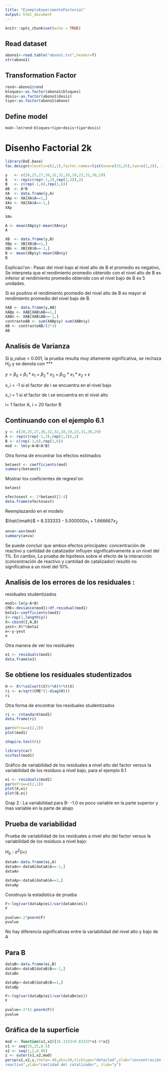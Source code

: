 ```yaml
---
title: "EjemploExperimentoFactorial"
output: html_document
---
```


```r
knitr::opts_chunk$set(echo = TRUE)
```

## Read dataset
```r
abono1<-read.table("abono1.txt",header=T)
str(abono1)
```

## Transformation Factor
```r
rend<-abono1$rend
bloques<-as.factor(abono1$bloques)
dosis<-as.factor(abono1$dosis)
tipo<-as.factor(abono1$abono)
```


## Define model
```r
mod<-lm(rend~bloques+tipo+dosis+tipo*dosis)
```


# Disenho Factorial 2k

```r
library(DoE.base)
fac.design(nlevels=c(2,2),factor.names=list(one=c(15,25),two=c(1,2)), replications=3)
```
```r
y   <- c(28,25,27,36,32,32,18,19,23,31,30,29)
A   <- rep(c(rep(-1,3),rep(1,3)),2)
B   <- c(rep(-1,6),rep(1,6))
AB  <- A*B
XA  <- data.frame(y,A)
XAp <- XA[XA$A==1,]
XAn <- XA[XA$A==-1,]
XAp
```

```r
XAn
```

```r
A <- mean(XAp$y)-mean(XAn$y) 
A
```
```r
XB  <- data.frame(y,B)
XBp <- XB[XB$B==1,]
XBn <- XB[XB$B==-1,]
B <- mean(XBp$y)-mean(XBn$y)
B
```
Explicaci\'on : Pasar del nivel bajo al nivel alto de B el promedio es negativo, Se interpreta que el rendimiento promedio obtenido con el nivel alto de B es inferior al rendimiento promedio obtenido con el nivel bajo de B es 5 unidades. 

Si es positivo el rendimiento promedio del nivel alto de B es mayor al rendimiento promedio del nivel bajo de B.

```r
XAB <- data.frame(y,AB)
XABp <- XAB[XAB$AB==1,]
XABn <- XAB[XAB$AB==-1,]
contrasteAB <- sum(XABp$y)-sum(XABn$y) 
AB <- contrasteAB/(2*3)
AB
```

## Analisis de Varianza

Si p_value < 0.001, la prueba resulta muy altamente significativa, se rechaza $H_{0}$ y se denota con ***

$y=\beta_{0} + \beta_{1}*x_{1} + \beta_{2}*x_{2} + \beta_{12}*x_{1}*x_{2} +\epsilon$

x_i =  -1 si el factor de i se encuentra en el nivel bajo

x_i =   1 si el factor de i se encuentra en el nivel alto

i= 1 factor A, i = 20 factor B


Continuando con el ejemplo 6.1
-------------------------------
```r
y <- c(28,25,27,36,32,32,18,19,23,31,30,29)
A <- rep(c(rep(-1,3),rep(1,3)),2)
B <- c(rep(-1,6),rep(1,6))
mod <- lm(y~A+B+A*B)
```

Otra forma de encontrar los efectos estimados


```r
betaest <- coefficients(mod)
summary(betaest)
```
Mostrar los coeficientes de regresi\'on
```r
betaest
```


```r
efectosest <- 2*betaest[2:4]
data.frame(efectosest)
```
Reemplazando en el modelo

$\hat{\imath}$ = 8.333333 - 5.000000$x_1$ + 1.666667$x_2$	


```r
anva<-aov(mod)
summary(anva)
```



Se puede concluir que ambos efectos principales: concentración de reactivo y cantidad de catalizador influyen significativamente a un nivel del 1%. En cambio, La prueba de hipótesis sobre el efecto de la interacción (concentración de reactivo y cantidad de catalizador) resultó no significativa a un nivel del 10%.

Analisis de los errores de los residuales :
------------------------------------------
residuales studentizados
```r
mod1<-lm(y~A+B)
CME<-deviance(mod1)/df.residual(mod1)  
beta1<-coefficients(mod1)
I<-rep(1,length(y))
X<-cbind(I,A,B)
yest<-X%*%beta1
e<-y-yest
e
```
Otra manera de ver los residuales
```r
e1 <- residuals(mod1)
data.frame(e1)
```
Se obtiene los residuales studentizados
---------------------------------------
```r
H <- X%*%solve(t(X)%*%X)%*%t(X)
ri <- e/sqrt(CME*(1-diag(H)))
ri
```
Otra forma de encontrar los residuales studentizados
```r
ri <- rstandard(mod1)
data.frame(ri)
```

```r
par(mfrow=c(2,2))
plot(mod1)
```

```r
shapiro.test(ri)
```

```r
library(car)
ncvTest(mod1)
```


Gráfico de variabilidad de los residuales a nivel alto del factor versus la variabilidad de los residuos a nivel bajo, para el ejemplo 6.1
```r
ei <- residuals(mod1)
par(mfrow=c(2,1))
plot(A,ei)
plot(B,ei)

```
Grap 2 : La variabilidad para B- -1.0 es poco variable en la parte superior  y mas variable en la parte de abajo

Prueba de variabilidad
----------------------
Prueba de variabilidad de los residuales a nivel alto del factor versus la variabilidad de los residuos a nivel bajo:

$H_0: \sigma^2(i+)$

```r
dataA<-data.frame(ei,A)
dataAn<-dataA[dataA$A==-1,]
dataAn
```
```r
dataAp<-dataA[dataA$A==1,]
dataAp
```
Construyo la estadistica de prueba

```r
F<-log(var(dataAp$ei)/var(dataAn$ei)) 
F
```

```r
pvalue<-2*pnorm(F)
pvalue
```

No hay diferencia significativas entre la variabilidad del nivel alto y bajo de A

Para B 
------
```r
dataB<-data.frame(ei,B)
dataBn<-dataB[dataB$B==-1,]
dataBn
```
```r
dataBp<-dataB[dataB$B==1,]
dataBp
```

```r
F<-log(var(dataBp$ei)/var(dataBn$ei)) 
F
```

```r
pvalue<-2*(1-pnorm(F))
pvalue
```

## Gráfica de la superficie

```r
mod <- function(x1,x2){16.3333+0.83333*x1-5*x2}
x1 <- seq(15,25,0.5)
x2 <- seq(1,2,0.05)
z <- outer(x1,x2,mod)
persp(x1,x2,z,theta=-40,phi=30,ticktype="detailed",xlab="concentración del
reactivo",ylab="cantidad del catalizador", zlab="y")
```

